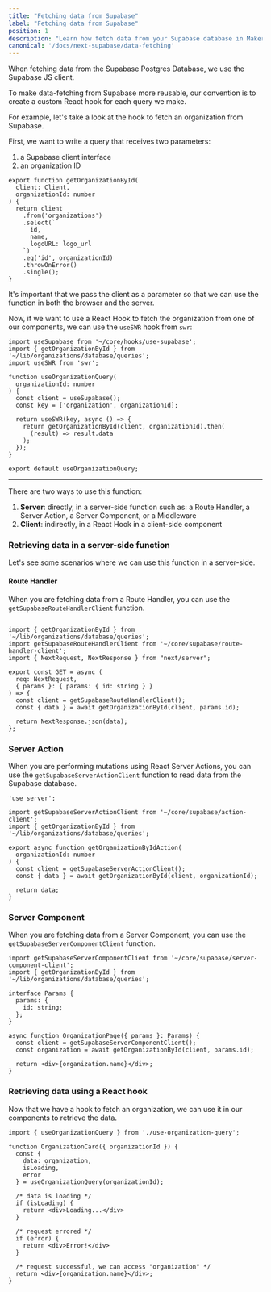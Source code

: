 ```yaml
---
title: "Fetching data from Supabase"
label: "Fetching data from Supabase"
position: 1
description: "Learn how fetch data from your Supabase database in Makerkit and Next.js"
canonical: '/docs/next-supabase/data-fetching'
---
```


When fetching data from the Supabase Postgres Database, we use the Supabase
JS client.

To make data-fetching from Supabase more reusable, our convention is to
create a custom React hook for each query we make.

For example, let's take a look at the hook to fetch an organization from
Supabase.

First, we want to write a query that receives two parameters:
1. a Supabase client interface
2. an organization ID

```tsx title="organizations/queries.ts"
export function getOrganizationById(
  client: Client,
  organizationId: number
) {
  return client
    .from('organizations')
    .select(`
      id,
      name,
      logoURL: logo_url
    `)
    .eq('id', organizationId)
    .throwOnError()
    .single();
}
```

It's important that we pass the client as a parameter so that we can use the
function in both the browser and the server.

Now, if we want to use a React Hook to fetch the organization from one of
our components, we can use the `useSWR` hook from `swr`:

```tsx
import useSupabase from '~/core/hooks/use-supabase';
import { getOrganizationById } from '~/lib/organizations/database/queries';
import useSWR from 'swr';

function useOrganizationQuery(
  organizationId: number
) {
  const client = useSupabase();
  const key = ['organization', organizationId];

  return useSWR(key, async () => {
    return getOrganizationById(client, organizationId).then(
      (result) => result.data
    );
  });
}

export default useOrganizationQuery;
```
---

There are two ways to use this function:

1. **Server**: directly, in a server-side function such as: a Route Handler, a Server Action, a Server Component, or a Middleware
2. **Client**: indirectly, in a React Hook in a client-side component

### Retrieving data in a server-side function

Let's see some scenarios where we can use this function in a server-side.

#### Route Handler

When you are fetching data from a Route Handler, you can use the `getSupabaseRouteHandlerClient` function.

```tsx title="pages/api/organizations/[id]/route.ts"

import { getOrganizationById } from '~/lib/organizations/database/queries';
import getSupabaseRouteHandlerClient from '~/core/supabase/route-handler-client';
import { NextRequest, NextResponse } from "next/server";

export const GET = async (
  req: NextRequest,
  { params }: { params: { id: string } }
) => {
  const client = getSupabaseRouteHandlerClient();
  const { data } = await getOrganizationById(client, params.id);

  return NextResponse.json(data);
};
```

### Server Action

When you are performing mutations using React Server Actions, you can use the `getSupabaseServerActionClient` function to read data from the Supabase database.

```tsx
'use server';

import getSupabaseServerActionClient from '~/core/supabase/action-client';
import { getOrganizationById } from '~/lib/organizations/database/queries';

export async function getOrganizationByIdAction(
  organizationId: number
) {
  const client = getSupabaseServerActionClient();
  const { data } = await getOrganizationById(client, organizationId);

  return data;
}
```

### Server Component

When you are fetching data from a Server Component, you can use the `getSupabaseServerComponentClient` function.

```tsx
import getSupabaseServerComponentClient from '~/core/supabase/server-component-client';
import { getOrganizationById } from '~/lib/organizations/database/queries';

interface Params {
  params: {
    id: string;
  };
}

async function OrganizationPage({ params }: Params) {
  const client = getSupabaseServerComponentClient();
  const organization = await getOrganizationById(client, params.id);

  return <div>{organization.name}</div>;
}
```

### Retrieving data using a React hook

Now that we have a hook to fetch an organization, we can use it in our
components to retrieve the data.

```tsx
import { useOrganizationQuery } from './use-organization-query';

function OrganizationCard({ organizationId }) {
  const {
    data: organization,
    isLoading,
    error
  } = useOrganizationQuery(organizationId);

  /* data is loading */
  if (isLoading) {
    return <div>Loading...</div>
  }

  /* request errored */
  if (error) {
    return <div>Error!</div>
  }

  /* request successful, we can access "organization" */
  return <div>{organization.name}</div>;
}
```
